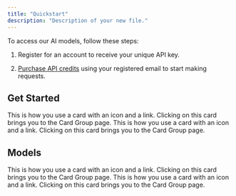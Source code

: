 ```yaml
---
title: "Quickstart"
description: "Description of your new file."
---
```


To access our AI models, follow these steps:

1. Register for an account to receive your unique API key.

2. [Purchase API credits](https://buy.stripe.com/eVa6qG94ibPRbUAdQQ) using your registered email to start making requests.

<Note />

## Get Started 

<Card title="Register" icon="link" href="/register">
    This is how you use a card with an icon and a link. Clicking on this card
    brings you to the Card Group page.
  </Card>
<Card title="Trade Identifier" icon="link" href="/ti">
  This is how you use a card with an icon and a link. Clicking on this card
  brings you to the Card Group page.
</Card>

## Models 
<CardGroup cols={1}>
  <Card title="Trade Identifier" icon="link" href="/ti">
    This is how you use a card with an icon and a link. Clicking on this card
    brings you to the Card Group page.
  </Card>

  <Card title="Trade Identifier - Tick Data" icon="link" href="/ti-tick">
    This is how you use a card with an icon and a link. Clicking on this card
    brings you to the Card Group page.
  </Card>
</CardGroup>